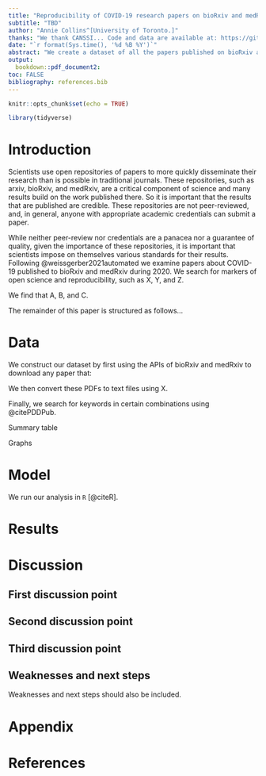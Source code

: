 ```yaml
---
title: "Reproducibility of COVID-19 research papers on bioRxiv and medRxiv"
subtitle: "TBD"
author: "Annie Collins^[University of Toronto.]"
thanks: "We thank CANSSI... Code and data are available at: https://github.com/anniecollins/reproducibility."
date: "`r format(Sys.time(), '%d %B %Y')`"
abstract: "We create a dataset of all the papers published on bioRxiv and medRxiv between X and Y. We extract the text from these papers and parse them for keywords to do with the availability of data and scripts underpinning the paper. We find that X per cent of papers have X. Our paper demonstrates the need for Y."
output:
  bookdown::pdf_document2:
toc: FALSE
bibliography: references.bib
---
```


```r
knitr::opts_chunk$set(echo = TRUE)

library(tidyverse)
```

# Introduction

Scientists use open repositories of papers to more quickly disseminate their research than is possible in traditional journals. These repositories, such as arxiv, bioRxiv, and medRxiv, are a critical component of science and many results build on the work published there. So it is important that the results that are published are credible. These repositories are not peer-reviewed, and, in general, anyone with appropriate academic credentials can submit a paper. 

While neither peer-review nor credentials are a panacea nor a guarantee of quality, given the importance of these repositories, it is important that scientists impose on themselves various standards for their results. Following @weissgerber2021automated we examine papers about COVID-19 published to bioRxiv and medRxiv during 2020. We search for markers of open science and reproducibility, such as X, Y, and Z. 

We find that A, B, and C.

The remainder of this paper is structured as follows...




# Data

We construct our dataset by first using the APIs of bioRxiv and medRxiv to download any paper that: 


We then convert these PDFs to text files using X.

Finally, we search for keywords in certain combinations using @citePDDPub.

Summary table

Graphs







# Model

We run our analysis in `R` [@citeR]. 


# Results

# Discussion

## First discussion point

## Second discussion point

## Third discussion point

## Weaknesses and next steps

Weaknesses and next steps should also be included.

\newpage

# Appendix {-}

\newpage


# References


